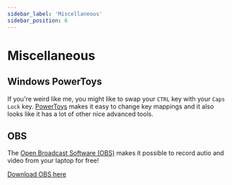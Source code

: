 ```yaml
---
sidebar_label: 'Miscellaneous'
sidebar_position: 6
---
```


# Miscellaneous

## Windows PowerToys

If you're weird like me, you might like to swap your `CTRL` key with your `Caps Lock` key. [PowerToys](https://github.com/microsoft/PowerToys/releases/) makes it easy to change key mappings and it also looks like it has a lot of other nice advanced tools. 

## OBS

The [Open Broadcast Software (OBS)](https://obsproject.com) makes it possible to record autio and video from your laptop for free!

[Download OBS here](https://obsproject.com/download)



